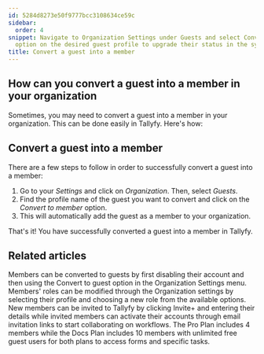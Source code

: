 ```yaml
---
id: 5284d8273e50f9777bcc3108634ce59c
sidebar:
  order: 4
snippet: Navigate to Organization Settings under Guests and select Convert to member
  option on the desired guest profile to upgrade their status in the system.
title: Convert a guest into a member
---
```


## How can you convert a guest into a member in your organization

Sometimes, you may need to convert a guest into a member in your organization. This can be done easily in Tallyfy. Here's how:

## Convert a guest into a member

There are a few steps to follow in order to successfully convert a guest into a member:

1. Go to your _Settings_ and click on _Organization_. Then, select _Guests_.
2. Find the profile name of the guest you want to convert and click on the _Convert to member_ option.
3. This will automatically add the guest as a member to your organization.

That's it! You have successfully converted a guest into a member in Tallyfy.


## Related articles
<CardGrid>
<LinkTitleCard header="<b>Members > Convert a member to a guest</b>" href="/products/pro/documenting/members/convert-member-to-guest/" > Members can be converted to guests by first disabling their account and then using the Convert to guest option in the Organization Settings menu. </LinkTitleCard>
<LinkTitleCard header="<b>Members > Change the role of a member</b>" href="/products/pro/documenting/members/how-can-i-change-a-members-role-in-tallyfy/" > Members' roles can be modified through the Organization settings by selecting their profile and choosing a new role from the available options. </LinkTitleCard>
<LinkTitleCard header="<b>Members > Invite and activate members</b>" href="/products/pro/documenting/members/how-to-invite-and-activate-members-on-tallyfy/" > New members can be invited to Tallyfy by clicking Invite+ and entering their details while invited members can activate their accounts through email invitation links to start collaborating on workflows. </LinkTitleCard>
<LinkTitleCard header="<b>Billing > Tallyfy's Account and Member Limits</b>" href="/products/pro/settings/billing/what-are-tallyfys-account-and-member-limits/" > The Pro Plan includes 4 members while the Docs Plan includes 10 members with unlimited free guest users for both plans to access forms and specific tasks. </LinkTitleCard>
</CardGrid>